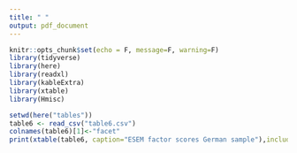 ```yaml
---
title: " "
output: pdf_document
---
```


```r
knitr::opts_chunk$set(echo = F, message=F, warning=F)
library(tidyverse)
library(here)
library(readxl)
library(kableExtra)
library(xtable)
library(Hmisc)
```

```r
setwd(here("tables"))
table6 <- read_csv("table6.csv")
colnames(table6)[1]<-"facet"
print(xtable(table6, caption="ESEM factor scores German sample"),include.rownames=FALSE, size="\\fontsize{9.5pt}{9pt}\\selectfont", caption.placement = "top",sanitize.text.function=Hmisc::latexTranslate)
```

